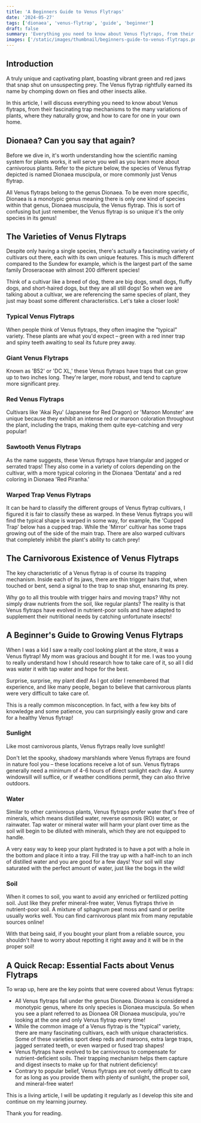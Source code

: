 ```yaml
---
title: 'A Beginners Guide to Venus Flytraps'
date: '2024-05-27'
tags: ['dionaea', 'venus-flytrap', 'guide', 'beginner']
draft: false
summary: 'Everything you need to know about Venus flytraps, from their fascinating trap mechanisms to the many variations of plants, where they naturally grow, and how to care for one in your own home.'
images: ['/static/images/thumbnail/beginners-guide-to-venus-flytraps.png']
---
```


## Introduction

A truly unique and captivating plant, boasting vibrant green and red jaws that snap shut on unsuspecting prey. The Venus flytrap rightfully earned its name by chomping down on flies and other insects alike.

In this article, I will discuss everything you need to know about Venus flytraps, from their fascinating trap mechanisms to the many variations of plants, where they naturally grow, and how to care for one in your own home.

## Dionaea? Can you say that again?

Before we dive in, it's worth understanding how the scientific naming system for plants works, it will serve you well as you learn more about carnivorous plants. Refer to the picture below, the species of Venus flytrap depicted is named Dionaea muscipula, or more commonly just Venus flytrap.

All Venus flytraps belong to the genus Dionaea. To be even more specific, Dionaea is a monotypic genus meaning there is only one kind of species within that genus, Dionaea muscipula, the Venus flytrap. This is sort of confusing but just remember, the Venus flytrap is so unique it's the only species in its genus!

## The Varieties of Venus Flytraps

Despite only having a single species, there's actually a fascinating variety of cultivars out there, each with its own unique features. This is much different compared to the Sundew for example, which is the largest part of the same family Droseraceae with almost 200 different species!

Think of a cultivar like a breed of dog, there are big dogs, small dogs, fluffy dogs, and short-haired dogs, but they are all still dogs! So when we are talking about a cultivar, we are referencing the same species of plant, they just may boast some different characteristics. Let's take a closer look!

### Typical Venus Flytraps

When people think of Venus flytraps, they often imagine the "typical" variety. These plants are what you'd expect – green with a red inner trap and spiny teeth awaiting to seal its future prey away.

### Giant Venus Flytraps

Known as 'B52' or 'DC XL,' these Venus flytraps have traps that can grow up to two inches long. They're larger, more robust, and tend to capture more significant prey.

### Red Venus Flytraps

Cultivars like 'Akai Ryu' (Japanese for Red Dragon) or 'Maroon Monster' are unique because they exhibit an intense red or maroon coloration throughout the plant, including the traps, making them quite eye-catching and very popular!

### Sawtooth Venus Flytraps

As the name suggests, these Venus flytraps have triangular and jagged or serrated traps! They also come in a variety of colors depending on the cultivar, with a more typical coloring in the Dionaea 'Dentata' and a red coloring in Dionaea 'Red Piranha.'

### Warped Trap Venus Flytraps

It can be hard to classify the different groups of Venus flytrap cultivars, I figured it is fair to classify these as warped. In these Venus flytraps you will find the typical shape is warped in some way, for example, the 'Cupped Trap' below has a cupped trap. While the 'Mirror' cultivar has some traps growing out of the side of the main trap. There are also warped cultivars that completely inhibit the plant's ability to catch prey!

## The Carnivorous Existence of Venus Flytraps

The key characteristic of a Venus flytrap is of course its trapping mechanism. Inside each of its jaws, there are thin trigger hairs that, when touched or bent, send a signal to the trap to snap shut, ensnaring its prey.

Why go to all this trouble with trigger hairs and moving traps? Why not simply draw nutrients from the soil, like regular plants? The reality is that Venus flytraps have evolved in nutrient-poor soils and have adapted to supplement their nutritional needs by catching unfortunate insects!

## A Beginner's Guide to Growing Venus Flytraps

When I was a kid I saw a really cool looking plant at the store, it was a Venus flytrap! My mom was gracious and bought it for me. I was too young to really understand how I should research how to take care of it, so all I did was water it with tap water and hope for the best.

Surprise, surprise, my plant died! As I got older I remembered that experience, and like many people, began to believe that carnivorous plants were very difficult to take care of.

This is a really common misconception. In fact, with a few key bits of knowledge and some patience, you can surprisingly easily grow and care for a healthy Venus flytrap!

### Sunlight

Like most carnivorous plants, Venus flytraps really love sunlight!

Don't let the spooky, shadowy marshlands where Venus flytraps are found in nature fool you – these locations receive a lot of sun. Venus flytraps generally need a minimum of 4-6 hours of direct sunlight each day. A sunny windowsill will suffice, or if weather conditions permit, they can also thrive outdoors.

### Water

Similar to other carnivorous plants, Venus flytraps prefer water that's free of minerals, which means distilled water, reverse osmosis (RO) water, or rainwater. Tap water or mineral water will harm your plant over time as the soil will begin to be diluted with minerals, which they are not equipped to handle.

A very easy way to keep your plant hydrated is to have a pot with a hole in the bottom and place it into a tray. Fill the tray up with a half-inch to an inch of distilled water and you are good for a few days! Your soil will stay saturated with the perfect amount of water, just like the bogs in the wild!

### Soil

When it comes to soil, you want to avoid any enriched or fertilized potting soil. Just like they prefer mineral-free water, Venus flytraps thrive in nutrient-poor soil. A mixture of sphagnum peat moss and sand or perlite usually works well. You can find carnivorous plant mix from many reputable sources online!

With that being said, if you bought your plant from a reliable source, you shouldn't have to worry about repotting it right away and it will be in the proper soil!

## A Quick Recap: Essential Facts about Venus Flytraps

To wrap up, here are the key points that were covered about Venus flytraps:

- All Venus flytraps fall under the genus Dionaea. Dionaea is considered a monotypic genus, where its only species is Dionaea muscipula. So when you see a plant referred to as Dionaea OR Dionaea muscipula, you're looking at the one and only Venus flytrap every time!
- While the common image of a Venus flytrap is the "typical" variety, there are many fascinating cultivars, each with unique characteristics. Some of these varieties sport deep reds and maroons, extra large traps, jagged serrated teeth, or even warped or fused trap shapes!
- Venus flytraps have evolved to be carnivorous to compensate for nutrient-deficient soils. Their trapping mechanism helps them capture and digest insects to make up for that nutrient deficiency!
- Contrary to popular belief, Venus flytraps are not overly difficult to care for as long as you provide them with plenty of sunlight, the proper soil, and mineral-free water!

This is a living article, I will be updating it regularly as I develop this site and continue on my learning journey.

Thank you for reading.
